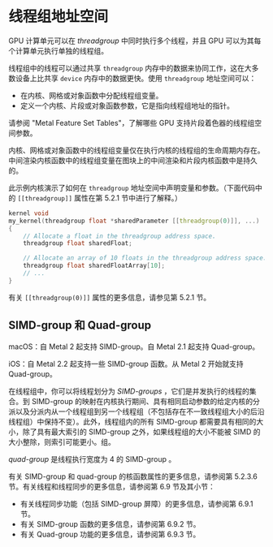 # 线程组地址空间

<OrigninalPDF title="4.4 threadgroup Address Space" />

GPU 计算单元可以在 _threadgroup_ 中同时执行多个线程，并且 GPU 可以为其每个计算单元执行单独的线程组。

线程组中的线程可以通过共享 `threadgroup` 内存中的数据来协同工作，这在大多数设备上比共享 `device` 内存中的数据更快。使用 `threadgroup` 地址空间可以：

- 在内核、网格或对象函数中分配线程组变量。
- 定义一个内核、片段或对象函数参数，它是指向线程组地址的指针。

请参阅 "Metal Feature Set Tables"，了解哪些 GPU 支持片段着色器的线程组空间参数。

内核、网格或对象函数中的线程组变量仅在执行内核的线程组的生命周期内存在。中间渲染内核函数中的线程组变量在图块上的中间渲染和片段内核函数中是持久的。

此示例内核演示了如何在 `threadgroup` 地址空间中声明变量和参数。（下面代码中的 `[[threadgroup]]` 属性在第 5.2.1 节中进行了解释。）

```cpp
kernel void
my_kernel(threadgroup float *sharedParameter [[threadgroup(0)]], ...)
{
    // Allocate a float in the threadgroup address space.
    threadgroup float sharedFloat;

    // Allocate an array of 10 floats in the threadgroup address space.
    threadgroup float sharedFloatArray[10];
    // ...
}
```

有关 `[[threadgroup(0)]]` 属性的更多信息，请参见第 5.2.1 节。

## SIMD-group 和 Quad-group

macOS：自 Metal 2 起支持 SIMD-group。自 Metal 2.1 起支持 Quad-group。

iOS：自 Metal 2.2 起支持一些 SIMD-group 函数。从 Metal 2 开始就支持 Quad-group。

在线程组中，你可以将线程划分为 _SIMD-groups_ ，它们是并发执行的线程的集合。到 SIMD-group 的映射在内核执行期间、具有相同启动参数的给定内核的分派以及分派内从一个线程组到另一个线程组（不包括存在不一致线程组大小的后沿线程组）中保持不变）。此外，线程组内的所有 SIMD-group 都需要具有相同的大小，除了具有最大索引的 SIMD-group 之外，如果线程组的大小不能被 SIMD 的大小整除，则索引可能更小。组。

_quad-group_ 是线程执行宽度为 4 的 SIMD-group 。

有关 SIMD-group 和 quad-group 的核函数属性的更多信息，请参阅第 5.2.3.6 节。有关线程和线程同步的更多信息，请参阅第 6.9 节及其小节：

- 有关线程同步功能（包括 SIMD-group 屏障）的更多信息，请参阅第 6.9.1 节。
- 有关 SIMD-group 函数的更多信息，请参阅第 6.9.2 节。
- 有关 Quad-group 功能的更多信息，请参阅第 6.9.3 节。
